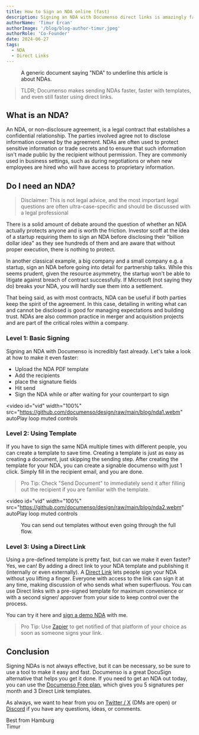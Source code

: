 ```yaml
---
title: How to Sign an NDA online (fast)
description: Signing an NDA with Documenso direct links is amazingly fast. Let’s look at how to make it even faster.
authorName: 'Timur Ercan'
authorImage: '/blog/blog-author-timur.jpeg'
authorRole: 'Co-Founder'
date: 2024-06-27
tags:
  - NDA
  - Direct Links
---
```


<figure>
  <MdxNextImage
    src="/blog/nda.jpg"
    width="1400"
    height="884"
    alt="Direct Links in Templates List View"
  />

  <figcaption className="text-center">A generic document saying "NDA" to underline this article is about NDAs.</figcaption>
</figure>

> TLDR; Documenso makes sending NDAs faster, faster with templates, and even still faster using direct links.

## What is an NDA?
An NDA, or non-disclosure agreement, is a legal contract that establishes a confidential relationship. The parties involved agree not to disclose information covered by the agreement. NDAs are often used to protect sensitive information or trade secrets and to ensure that such information isn't made public by the recipient without permission. They are commonly used in business settings, such as during negotiations or when new employees are hired who will have access to proprietary information.

## Do I need an NDA?
> Disclaimer: This is not legal advice, and the most important legal questions are often ultra-case-specific and should be discussed with a legal professional


There is a solid amount of debate around the question of whether an NDA actually protects anyone and is worth the friction. Investor scoff at the idea of a startup requiring them to sign an NDA before disclosing their "billion dollar idea" as they see hundreds of them and are aware that without proper execution, there is nothing to protect.

In another classical example, a big company and a small company e.g. a startup, sign an NDA before going into detail for partnership talks. While this seems prudent, given the resource asymmetry, the startup won't be able to litigate against breach of contract successfully. If Microsoft (not saying they do) breaks your NDA, you will hardly sue them into a settlement.

That being said, as with most contracts, NDA can be useful if both parties keep the spirit of the agreement. In this case, detailing in writing what can and cannot be disclosed is good for managing expectations and building trust. NDAs are also common practice in merger and acquisition projects and are part of the critical roles within a company.

### Level 1: Basic Signing
Signing an NDA with Documenso is incredibly fast already. Let's take a look at how to make it even faster:

- Upload the NDA PDF template
- Add the recipients
- place the signature fields
- Hit send
- Sign the NDA while or after waiting for your counterpart to sign

<video
  id="vid"
  width="100%"
  src="https://github.com/documenso/design/raw/main/blog/nda1.webm"
  autoPlay
  loop
  muted
  controls
></video>

### Level 2: Using Template
If you have to sign the same NDA multiple times with different people, you can create a template to save time. Creating a template is just as easy as creating a document, just skipping the sending step. After creating the template for your NDA, you can create a signable documenso with just 1 click. Simply fill in the recipient email, and you are done.
> Pro Tip: Check "Send Document" to immediately send it after filling out the recipient if you are familiar with the template.

<video
  id="vid"
  width="100%"
  src="https://github.com/documenso/design/raw/main/blog/nda2.webm"
  autoPlay
  loop
  muted
  controls
></video>

<figure>
  <MdxNextImage
    src="/blog/send-documents.png"
    width="1260"
    height="630"
    alt="Use Template Dialog with send documents checked"
  />

  <figcaption className="text-center">
    You can send out templates without even going through the full flow.
  </figcaption>
</figure>

### Level 3: Using a Direct Link
Using a pre-defined template is pretty fast, but can we make it even faster? Yes, we can! By adding a direct link to your NDA template and publishing it (internally or even externally). A [Direct Link](http://documenso.com/blog/announcing-direct-links) lets people sign your NDA without you lifting a finger. Everyone with access to the link can sign it at any time, making discussion of who sends what when superfluous. You can use Direct links with a pre-signed template for maximum convenience or with a second signer/ approver from your side to keep control over the process.

You can try it here and [sign a demo NDA](https://documen.so/demo-nda) with me.

> Pro Tip: Use [Zapier](https://documen.so/zapier) to get notified of that platform of your choice as soon as someone signs your link.

## Conclusion
Signing NDAs is not always effective, but it can be necessary, so be sure to use a tool to make it easy and fast. Documenso is a great DocuSign alternative that helps you get it done. If you need to get an NDA out today, you can use the [Documenso Free plan](https://documen.so/free), which gives you 5 signatures per month and 3 Direct Link templates.

As always, we want to hear from you on [Twitter / X](https://twitter.com/eltimuro) (DMs are open) or [Discord](https://documen.so/discord) if you have any questions, ideas, or comments.

Best from Hamburg\
Timur